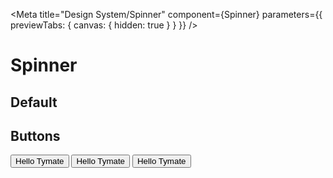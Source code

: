
<Meta
  title="Design System/Spinner"
  component={Spinner}
  parameters={{ previewTabs: { canvas: { hidden: true } } }}
/>

# Spinner

<Props of={Spinner} />

## Default

<Preview>
  <Story name="DefaultSpinner">
    <Stack direction="column" gap={0.5} size="full" alignX="center">
      <Spinner />
      <Spinner />
      <Spinner />
      <Spinner />
      <Spinner />
      <Spinner />
      <Spinner />
      <Spinner />
    </Stack>
  </Story>
</Preview>

## Buttons

<Preview>
  <Story name="Buttons">
    <Stack direction="column" gap={0.5}>
      <Button
        isLoading
        variant="primary"
        loadingAnimation="line-spin-fade-loader"
      >
        Hello Tymate
      </Button>
      <Button isLoading variant="primary">
        Hello Tymate
      </Button>
      <Button isLoading variant="primary" loadingAnimation="ball-pulse">
        Hello Tymate
      </Button>
    </Stack>
  </Story>
</Preview>
